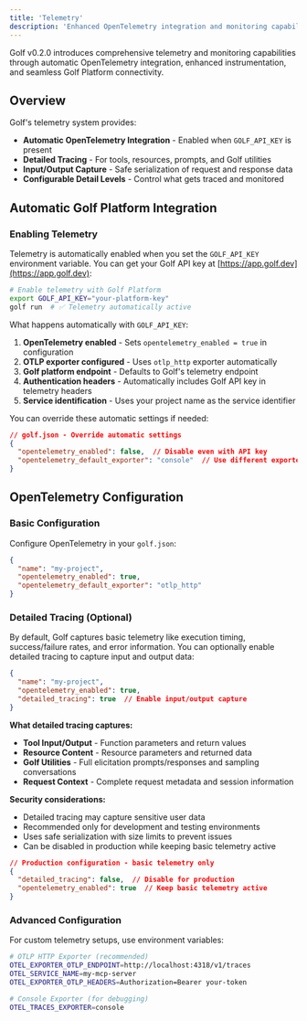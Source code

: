 ```yaml
---
title: 'Telemetry'
description: 'Enhanced OpenTelemetry integration and monitoring capabilities in Golf v0.2.0.'
---
```


Golf v0.2.0 introduces comprehensive telemetry and monitoring capabilities through automatic OpenTelemetry integration, enhanced instrumentation, and seamless Golf Platform connectivity.

## Overview

Golf's telemetry system provides:

- **Automatic OpenTelemetry Integration** - Enabled when `GOLF_API_KEY` is present
- **Detailed Tracing** - For tools, resources, prompts, and Golf utilities
- **Input/Output Capture** - Safe serialization of request and response data
- **Configurable Detail Levels** - Control what gets traced and monitored

## Automatic Golf Platform Integration

### Enabling Telemetry

Telemetry is automatically enabled when you set the `GOLF_API_KEY` environment variable. You can get your Golf API key at [https://app.golf.dev](https://app.golf.dev):

```bash
# Enable telemetry with Golf Platform
export GOLF_API_KEY="your-platform-key"
golf run  # ✅ Telemetry automatically active
```

What happens automatically with `GOLF_API_KEY`:
1. **OpenTelemetry enabled** - Sets `opentelemetry_enabled = true` in configuration
2. **OTLP exporter configured** - Uses `otlp_http` exporter automatically  
3. **Golf platform endpoint** - Defaults to Golf's telemetry endpoint
4. **Authentication headers** - Automatically includes Golf API key in telemetry headers
5. **Service identification** - Uses your project name as the service identifier

You can override these automatic settings if needed:

```json
// golf.json - Override automatic settings
{
  "opentelemetry_enabled": false,  // Disable even with API key
  "opentelemetry_default_exporter": "console"  // Use different exporter
}
```

## OpenTelemetry Configuration

### Basic Configuration

Configure OpenTelemetry in your `golf.json`:

```json
{
  "name": "my-project",
  "opentelemetry_enabled": true,
  "opentelemetry_default_exporter": "otlp_http"
}
```

### Detailed Tracing (Optional)

By default, Golf captures basic telemetry like execution timing, success/failure rates, and error information. You can optionally enable detailed tracing to capture input and output data:

```json
{
  "name": "my-project",
  "opentelemetry_enabled": true,
  "detailed_tracing": true  // Enable input/output capture
}
```

**What detailed tracing captures:**

- **Tool Input/Output** - Function parameters and return values
- **Resource Content** - Resource parameters and returned data  
- **Golf Utilities** - Full elicitation prompts/responses and sampling conversations
- **Request Context** - Complete request metadata and session information

**Security considerations:**
- Detailed tracing may capture sensitive user data
- Recommended only for development and testing environments
- Uses safe serialization with size limits to prevent issues
- Can be disabled in production while keeping basic telemetry active

```json
// Production configuration - basic telemetry only
{
  "detailed_tracing": false,  // Disable for production
  "opentelemetry_enabled": true  // Keep basic telemetry active
}
```

### Advanced Configuration

For custom telemetry setups, use environment variables:

```bash
# OTLP HTTP Exporter (recommended)
OTEL_EXPORTER_OTLP_ENDPOINT=http://localhost:4318/v1/traces
OTEL_SERVICE_NAME=my-mcp-server
OTEL_EXPORTER_OTLP_HEADERS=Authorization=Bearer your-token

# Console Exporter (for debugging)
OTEL_TRACES_EXPORTER=console
```